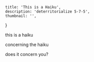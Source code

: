     title: 'This is a Haiku',
    description: 'deterritorialize 5-7-5',
    thumbnail: '',
}

<div className={'flex justify-center items-center text-center py-10'}>
    this is a haiku<p></p>
    concerning the haiku<p></p>
    does it concern you?<p></p>
</div>